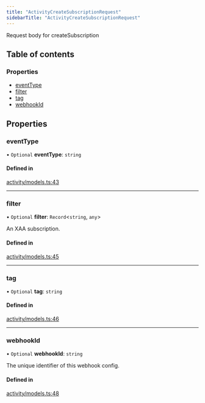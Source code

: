 ```yaml
---
title: "ActivityCreateSubscriptionRequest"
sidebarTitle: "ActivityCreateSubscriptionRequest"
---
```


Request body for createSubscription

## Table of contents

### Properties

- [eventType](/xdks/typescript/reference/interfaces/ActivityCreateSubscriptionRequest#eventtype)
- [filter](/xdks/typescript/reference/interfaces/ActivityCreateSubscriptionRequest#filter)
- [tag](/xdks/typescript/reference/interfaces/ActivityCreateSubscriptionRequest#tag)
- [webhookId](/xdks/typescript/reference/interfaces/ActivityCreateSubscriptionRequest#webhookid)

## Properties

### eventType

• `Optional` **eventType**: `string`

#### Defined in

[activity/models.ts:43](https://github.com/xdevplatform/xdk/blob/298ca9350d035e40e7c8ee0753c50052819a41e2/xdk/typescript/src/activity/models.ts#L43)

___

### filter

• `Optional` **filter**: `Record`\<`string`, `any`\>

An XAA subscription.

#### Defined in

[activity/models.ts:45](https://github.com/xdevplatform/xdk/blob/298ca9350d035e40e7c8ee0753c50052819a41e2/xdk/typescript/src/activity/models.ts#L45)

___

### tag

• `Optional` **tag**: `string`

#### Defined in

[activity/models.ts:46](https://github.com/xdevplatform/xdk/blob/298ca9350d035e40e7c8ee0753c50052819a41e2/xdk/typescript/src/activity/models.ts#L46)

___

### webhookId

• `Optional` **webhookId**: `string`

The unique identifier of this webhook config.

#### Defined in

[activity/models.ts:48](https://github.com/xdevplatform/xdk/blob/298ca9350d035e40e7c8ee0753c50052819a41e2/xdk/typescript/src/activity/models.ts#L48)
